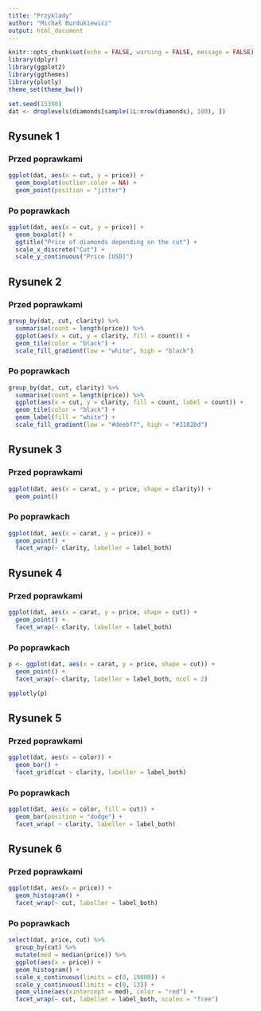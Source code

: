 ```yaml
---
title: "Przyklady"
author: "Michał Burdukiewicz"
output: html_document
---
```


```r
knitr::opts_chunk$set(echo = FALSE, warning = FALSE, message = FALSE)
library(dplyr)
library(ggplot2)
library(ggthemes)
library(plotly)
theme_set(theme_bw())
```

```r
set.seed(15390)
dat <- droplevels(diamonds[sample(1L:nrow(diamonds), 100), ])
```

\newpage

## Rysunek 1

### Przed poprawkami

```r
ggplot(dat, aes(x = cut, y = price)) +
  geom_boxplot(outlier.color = NA) +
  geom_point(position = "jitter") 

```

### Po poprawkach

```r
ggplot(dat, aes(x = cut, y = price)) +
  geom_boxplot() +
  ggtitle("Price of diamonds depending on the cut") +
  scale_x_discrete("Cut") +
  scale_y_continuous("Price [USD]")
```


\newpage

## Rysunek 2

### Przed poprawkami

```r
group_by(dat, cut, clarity) %>% 
  summarise(count = length(price)) %>% 
  ggplot(aes(x = cut, y = clarity, fill = count)) +
  geom_tile(color = "black") +
  scale_fill_gradient(low = "white", high = "black")
```

### Po poprawkach

```r
group_by(dat, cut, clarity) %>% 
  summarise(count = length(price)) %>% 
  ggplot(aes(x = cut, y = clarity, fill = count, label = count)) +
  geom_tile(color = "black") +
  geom_label(fill = "white") +
  scale_fill_gradient(low = "#deebf7", high = "#3182bd")
```

\newpage

## Rysunek 3

### Przed poprawkami

```r
ggplot(dat, aes(x = carat, y = price, shape = clarity)) +
  geom_point()
```

### Po poprawkach

```r
ggplot(dat, aes(x = carat, y = price)) +
  geom_point() +
  facet_wrap(~ clarity, labeller = label_both)
```

\newpage

## Rysunek 4


### Przed poprawkami

```r
ggplot(dat, aes(x = carat, y = price, shape = cut)) +
  geom_point() +
  facet_wrap(~ clarity, labeller = label_both) 
```

### Po poprawkach

```r
p <- ggplot(dat, aes(x = carat, y = price, shape = cut)) +
  geom_point() +
  facet_wrap(~ clarity, labeller = label_both, ncol = 2) 

ggplotly(p)
```

\newpage

## Rysunek 5

### Przed poprawkami

```r
ggplot(dat, aes(x = color)) +
  geom_bar() +
  facet_grid(cut ~ clarity, labeller = label_both) 
```


### Po poprawkach

```r
ggplot(dat, aes(x = color, fill = cut)) +
  geom_bar(position = "dodge") +
  facet_wrap( ~ clarity, labeller = label_both) 
```
\newpage

## Rysunek 6


### Przed poprawkami

```r
ggplot(dat, aes(x = price)) +
  geom_histogram() +
  facet_wrap(~ cut, labeller = label_both)
```

### Po poprawkach

```r
select(dat, price, cut) %>% 
  group_by(cut) %>% 
  mutate(med = median(price)) %>% 
  ggplot(aes(x = price)) +
  geom_histogram() +
  scale_x_continuous(limits = c(0, 19000)) +
  scale_y_continuous(limits = c(0, 13)) +
  geom_vline(aes(xintercept = med), color = "red") +
  facet_wrap(~ cut, labeller = label_both, scales = "free")
```
